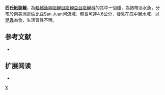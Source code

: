 {{Speciesbox 
| taxon = Hyphessobrycon sebastiani
| status = NE
| status_system = IUCN3.1
| authority =  [[García-Alzate|García-Alzate]], [[Román-Valencia|Román-Valencia]] & [[Taphorn|Taphorn]], 2010
| synonyms = 
}}
'''西氏魮脂鯉'''，為[[輻鰭魚綱|輻鰭魚綱]][[脂鯉目|脂鯉目]][[脂鯉亞目|脂鯉亞目]][[脂鯉科|脂鯉科]]的其中一個[[種|種]]，為熱帶淡水魚，分布於[[南美洲|南美洲]][[哥倫比亞|哥倫比亞]]San Juan河流域，體長可達4.6公分，棲息在底中層水域，以[[昆蟲|昆蟲]]為食，生活習性不明。

==参考文献==
{{refbegin}}
*{{FishBase_species|genus=Hyphessobrycon|species=sebastiani|year=2013|month=12}}
{{refend}}

== 扩展阅读 ==
{{refbegin}}
*{{wikispecies-inline|Hyphessobrycon sebastiani|西氏魮脂鯉}}
{{refend}}
{{Taxonbar|from=Q6405804}}

[[Category:魮脂鯉屬|X]]


{{魚類小作品}}